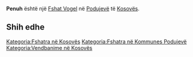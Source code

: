 {{Fshat në Kosovës
 | Emri                = Penuh
| sqi_N_name = Penuh
| sqi_N_FULL_NAME_RO = Penuh
| sqi_N_FULL_NAME_ND_RO = Penuh
| sqi_N_SORT_NAME_RG = PENUH
| sqi_N_FULL_NAME_RG = Penuh
| sqi_N_FULL_NAME_ND_RG = Penuh
| sqi_V_name = Penduh
| sqi_V_FULL_NAME_RO = Penduh Penuhë
| sqi_V_FULL_NAME_ND_RO = Penduh Penuhe
| sqi_V_SORT_NAME_RG = PENDUH PENUHE
| sqi_V_FULL_NAME_RG = Penduh Penuhë
| sqi_V_FULL_NAME_ND_RG = Penduh Penuhe
| srp_N_name = Penduha
| srp_N_FULL_NAME_RO = Penduha
| srp_N_FULL_NAME_ND_RO = Penduha
| srp_N_SORT_NAME_RG = PENDUHA
| srp_N_FULL_NAME_RG = Penduha
| srp_N_FULL_NAME_ND_RG = Penduha
| srp_NS_name = Пендуха
| srp_NS_FULL_NAME_RO = Пендуха
| srp_NS_FULL_NAME_ND_RO = Пендуха
| srp_NS_SORT_NAME_RG = ПЕНДУХА
| srp_NS_FULL_NAME_RG = Пендуха
| srp_NS_FULL_NAME_ND_RG = Пендуха
| std_V_name = Penuha
| std_V_FULL_NAME_RO = Penuha
| std_V_FULL_NAME_ND_RO = Penuha
| std_V_SORT_NAME_RG = PENUHA
| std_V_FULL_NAME_RG = Penuha
| std_V_FULL_NAME_ND_RG = Penuha

 | Emri (Rasa dhanore) = 
 | Figura              = 
 | Shteti              = Kosovo
 | Komuna              = Podujevë
 | Kodi postar         = 
 | Sipërfaqja          = 

 | Popullsia           = 

 | Regj. i popullsisë  = 
 | Dend. e popullsisë  = 
 | Faqja zyrtare       = 
 <!--- Koordinatat ----> 
 | Gjerësia            = 42.842778
 | Gjatësia            = 21.151667
 | Lartësia            = 
}}
'''Penuh''' është një [[Fshat Vogel]] në [[Podujevë]] të [[Kosovës]].

<!-- == Gjeografia == -->
<!-- == Historia == -->
<!-- == Demografia == -->
== Shih edhe ==
{{Komuna Podujevë}}
{{Kosovo-Administrata-Cung}}

[[Kategoria:Fshatra në Kosovës]]
[[Kategoria:Fshatra në Kommunes Podujevë]]
[[Kategoria:Vendbanime në Kosovës]]